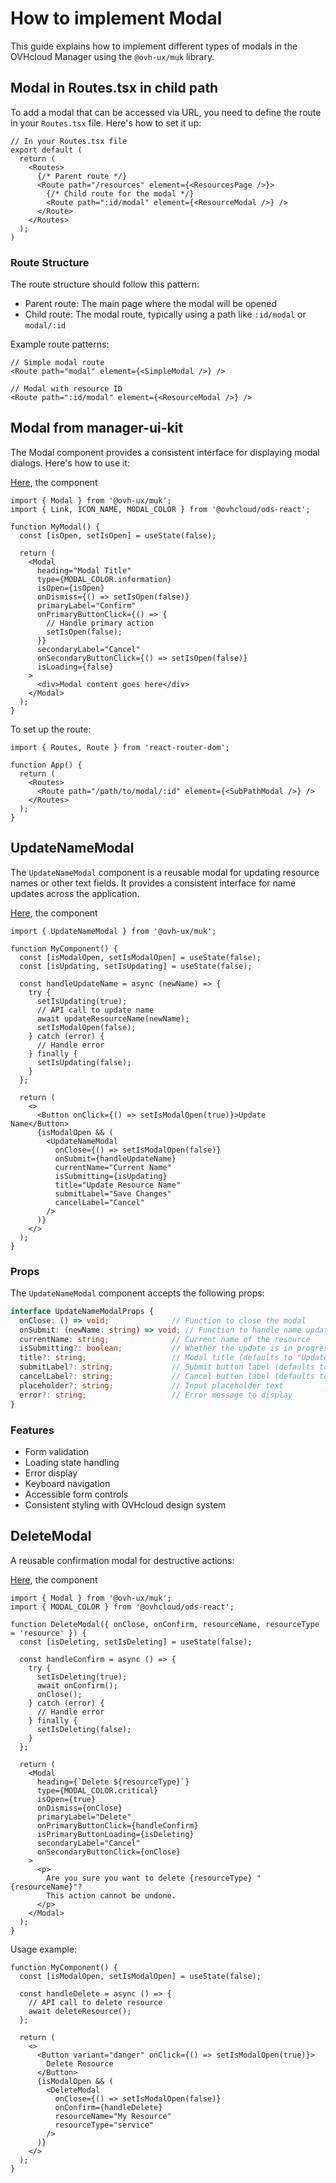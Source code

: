 
<Meta title="Guidelines/React Templates/Modal Templates" />

# How to implement Modal

This guide explains how to implement different types of modals in the OVHcloud Manager using the `@ovh-ux/muk` library.

## Modal in Routes.tsx in child path

To add a modal that can be accessed via URL, you need to define the route in your `Routes.tsx` file. Here's how to set it up:

```tsx
// In your Routes.tsx file
export default (
  return (
    <Routes>
      {/* Parent route */}
      <Route path="/resources" element={<ResourcesPage />}>
        {/* Child route for the modal */}
        <Route path=":id/modal" element={<ResourceModal />} />
      </Route>
    </Routes>
  );
)
```

### Route Structure

The route structure should follow this pattern:
- Parent route: The main page where the modal will be opened
- Child route: The modal route, typically using a path like `:id/modal` or `modal/:id`

Example route patterns:
```tsx
// Simple modal route
<Route path="modal" element={<SimpleModal />} />

// Modal with resource ID
<Route path=":id/modal" element={<ResourceModal />} />
```

## Modal from manager-ui-kit

The Modal component provides a consistent interface for displaying modal dialogs. Here's how to use it:

[Here](?path=/docs/manager-ui-kit-components-modal-documentation--technical-information), the component

```tsx
import { Modal } from '@ovh-ux/muk';
import { Link, ICON_NAME, MODAL_COLOR } from '@ovhcloud/ods-react';

function MyModal() {
  const [isOpen, setIsOpen] = useState(false);

  return (
    <Modal
      heading="Modal Title"
      type={MODAL_COLOR.information}
      isOpen={isOpen}
      onDismiss={() => setIsOpen(false)}
      primaryLabel="Confirm"
      onPrimaryButtonClick={() => {
        // Handle primary action
        setIsOpen(false);
      }}
      secondaryLabel="Cancel"
      onSecondaryButtonClick={() => setIsOpen(false)}
      isLoading={false}
    >
      <div>Modal content goes here</div>
    </Modal>
  );
}
```

To set up the route:
```tsx
import { Routes, Route } from 'react-router-dom';

function App() {
  return (
    <Routes>
      <Route path="/path/to/modal/:id" element={<SubPathModal />} />
    </Routes>
  );
}
```

## UpdateNameModal

The `UpdateNameModal` component is a reusable modal for updating resource names or other text fields. It provides a consistent interface for name updates across the application.

[Here](?path=/story/manager-ui-kit-templates-update-name-modal--update-name-modal), the component

```tsx
import { UpdateNameModal } from '@ovh-ux/muk';

function MyComponent() {
  const [isModalOpen, setIsModalOpen] = useState(false);
  const [isUpdating, setIsUpdating] = useState(false);

  const handleUpdateName = async (newName) => {
    try {
      setIsUpdating(true);
      // API call to update name
      await updateResourceName(newName);
      setIsModalOpen(false);
    } catch (error) {
      // Handle error
    } finally {
      setIsUpdating(false);
    }
  };

  return (
    <>
      <Button onClick={() => setIsModalOpen(true)}>Update Name</Button>
      {isModalOpen && (
        <UpdateNameModal
          onClose={() => setIsModalOpen(false)}
          onSubmit={handleUpdateName}
          currentName="Current Name"
          isSubmitting={isUpdating}
          title="Update Resource Name"
          submitLabel="Save Changes"
          cancelLabel="Cancel"
        />
      )}
    </>
  );
}
```

### Props

The `UpdateNameModal` component accepts the following props:

```typescript
interface UpdateNameModalProps {
  onClose: () => void;              // Function to close the modal
  onSubmit: (newName: string) => void; // Function to handle name update
  currentName: string;              // Current name of the resource
  isSubmitting?: boolean;           // Whether the update is in progress
  title?: string;                   // Modal title (defaults to "Update Name")
  submitLabel?: string;             // Submit button label (defaults to "Save")
  cancelLabel?: string;             // Cancel button label (defaults to "Cancel")
  placeholder?: string;             // Input placeholder text
  error?: string;                   // Error message to display
}
```

### Features

- Form validation
- Loading state handling
- Error display
- Keyboard navigation
- Accessible form controls
- Consistent styling with OVHcloud design system

## DeleteModal

A reusable confirmation modal for destructive actions:

[Here](?path=/story/manager-ui-kit-templates-delete-modal--delete-modal), the component

```tsx
import { Modal } from '@ovh-ux/muk';
import { MODAL_COLOR } from '@ovhcloud/ods-react';

function DeleteModal({ onClose, onConfirm, resourceName, resourceType = 'resource' }) {
  const [isDeleting, setIsDeleting] = useState(false);

  const handleConfirm = async () => {
    try {
      setIsDeleting(true);
      await onConfirm();
      onClose();
    } catch (error) {
      // Handle error
    } finally {
      setIsDeleting(false);
    }
  };

  return (
    <Modal
      heading={`Delete ${resourceType}`}
      type={MODAL_COLOR.critical}
      isOpen={true}
      onDismiss={onClose}
      primaryLabel="Delete"
      onPrimaryButtonClick={handleConfirm}
      isPrimaryButtonLoading={isDeleting}
      secondaryLabel="Cancel"
      onSecondaryButtonClick={onClose}
    >
      <p>
        Are you sure you want to delete {resourceType} "{resourceName}"? 
        This action cannot be undone.
      </p>
    </Modal>
  );
}
```

Usage example:
```tsx
function MyComponent() {
  const [isModalOpen, setIsModalOpen] = useState(false);

  const handleDelete = async () => {
    // API call to delete resource
    await deleteResource();
  };

  return (
    <>
      <Button variant="danger" onClick={() => setIsModalOpen(true)}>
        Delete Resource
      </Button>
      {isModalOpen && (
        <DeleteModal
          onClose={() => setIsModalOpen(false)}
          onConfirm={handleDelete}
          resourceName="My Resource"
          resourceType="service"
        />
      )}
    </>
  );
}
```
